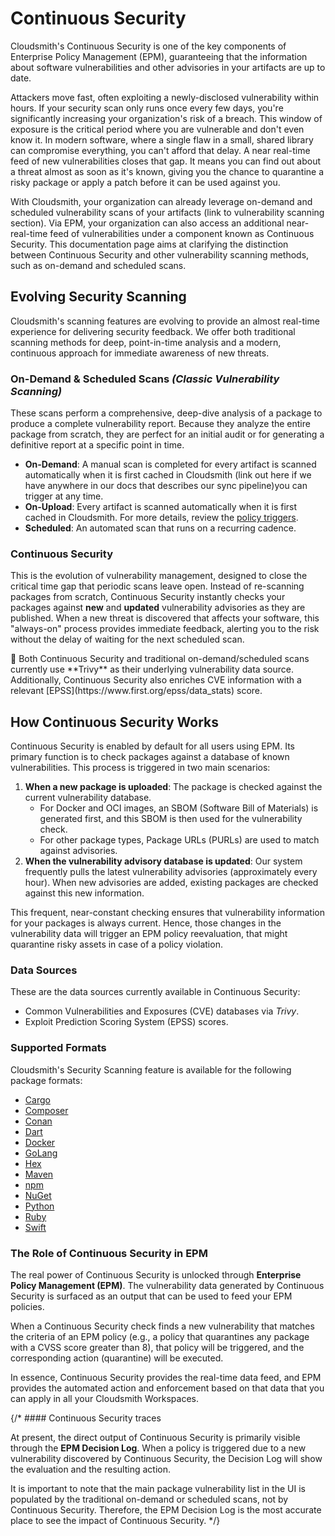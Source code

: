 
# Continuous Security

Cloudsmith's Continuous Security is one of the key components of Enterprise Policy Management (EPM), guaranteeing that the information about software vulnerabilities and other advisories in your artifacts are up to date.

Attackers move fast, often exploiting a newly-disclosed vulnerability within hours. If your security scan only runs once every few days, you're significantly increasing your organization's risk of a breach. This window of exposure is the critical period where you are vulnerable and don't even know it. In modern software, where a single flaw in a small, shared library can compromise everything, you can't afford that delay. A near real-time feed of new vulnerabilities closes that gap. It means you can find out about a threat almost as soon as it's known, giving you the chance to quarantine a risky package or apply a patch before it can be used against you.

With Cloudsmith, your organization can already leverage on-demand and scheduled vulnerability scans of your artifacts (link to vulnerability scanning section). Via EPM, your organization can also access an additional near-real-time feed of vulnerabilities under a component known as Continuous Security. This documentation page aims at clarifying the distinction between Continuous Security and other vulnerability scanning methods, such as on-demand and scheduled scans.

## Evolving Security Scanning

Cloudsmith's scanning features are evolving to provide an almost real-time experience for delivering security feedback. We offer both traditional scanning methods for deep, point-in-time analysis and a modern, continuous approach for immediate awareness of new threats.

### On-Demand & Scheduled Scans _(Classic Vulnerability Scanning)_

These scans perform a comprehensive, deep-dive analysis of a package to produce a complete vulnerability report. Because they analyze the entire package from scratch, they are perfect for an initial audit or for generating a definitive report at a specific point in time.
- **On-Demand**: A manual scan is completed for every artifact is scanned automatically when it is first cached in Cloudsmith (link out here if we have anywhere in our docs that describes our sync pipeline)you can trigger at any time.
- **On-Upload**: Every artifact is scanned automatically when it is first cached in Cloudsmith. For more details, review the [policy triggers](/supply-chain-security/epm/continuous-security#how-continuous-security-works).
- **Scheduled**: An automated scan that runs on a recurring cadence.

### **Continuous Security**

This is the evolution of vulnerability management, designed to close the critical time gap that periodic scans leave open. Instead of re-scanning packages from scratch, Continuous Security instantly checks your packages against **new** and **updated** vulnerability advisories as they are published. When a new threat is discovered that affects your software, this "always-on" process provides immediate feedback, alerting you to the risk without the delay of waiting for the next scheduled scan.

<Note>
📘 Both Continuous Security and traditional on-demand/scheduled scans currently use **Trivy** as their underlying vulnerability data source. Additionally, Continuous Security also enriches CVE information with a relevant [EPSS](https://www.first.org/epss/data_stats) score.
</Note>

## How Continuous Security Works

Continuous Security is enabled by default for all users using EPM. Its primary function is to check packages against a database of known vulnerabilities. This process is triggered in two main scenarios:

1. **When a new package is uploaded**: The package is checked against the current vulnerability database.
    - For Docker and OCI images, an SBOM (Software Bill of Materials) is generated first, and this SBOM is then used for the vulnerability check.
    - For other package types, Package URLs (PURLs) are used to match against advisories.
2. **When the vulnerability advisory database is updated**: Our system frequently pulls the latest vulnerability advisories (approximately every hour). When new advisories are added, existing packages are checked against this new information.

This frequent, near-constant checking ensures that vulnerability information for your packages is always current. Hence, those changes in the vulnerability data will trigger an EPM policy reevaluation, that might quarantine risky assets in case of a policy violation.

### Data Sources

These are the data sources currently available in Continuous Security:

- Common Vulnerabilities and Exposures (CVE) databases via _Trivy_.
- Exploit Prediction Scoring System (EPSS) scores.

### Supported Formats

Cloudsmith's Security Scanning feature is available for the following package formats:

- [Cargo](/formats/cargo-registry) 
- [Composer](/formats/composer-repository) 
- [Conan](/formats/conan-repository)
- [Dart](/formats/dart-repository)
- [Docker](/formats/docker-registry) 
- [GoLang](/formats/go-registry)
- [Hex](/formats/hex-repository)
- [Maven](/formats/maven-repository)
- [npm](/formats/npm-registry) 
- [NuGet](/formats/nuget-feed) 
- [Python](/formats/python-repository) 
- [Ruby](/formats/ruby-repository) 
- [Swift](/formats/swift-registry)

### The Role of Continuous Security in EPM

The real power of Continuous Security is unlocked through **Enterprise Policy Management (EPM)**. The vulnerability data generated by Continuous Security is surfaced as an output that can be used to feed your EPM policies.

When a Continuous Security check finds a new vulnerability that matches the criteria of an EPM policy (e.g., a policy that quarantines any package with a CVSS score greater than 8), that policy will be triggered, and the corresponding action (quarantine) will be executed.

In essence, Continuous Security provides the real-time data feed, and EPM provides the automated action and enforcement based on that data that you can apply in all your Cloudsmith Workspaces.

{/* #### Continuous Security traces

At present, the direct output of Continuous Security is primarily visible through the **EPM Decision Log**. When a policy is triggered due to a new vulnerability discovered by Continuous Security, the Decision Log will show the evaluation and the resulting action.

It is important to note that the main package vulnerability list in the UI is populated by the traditional on-demand or scheduled scans, not by Continuous Security. Therefore, the EPM Decision Log is the most accurate place to see the impact of Continuous Security. */}